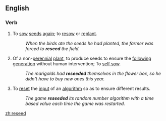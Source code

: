 ==English==

===Verb===
{{en-verb}}

# To [[sow]] [[seed]]s [[again]]; to [[resow]] or [[replant]].
#:''When the birds ate the seeds he had planted, the farmer was forced to '''reseed''' the field.''
# Of a non-[[perennial]] [[plant]], to produce seeds to ensure the [[follow]]ing [[generation]] without human intervention; To [[self sow]].
#:''The marigolds had '''reseeded''' themselves in the flower box, so he didn't have to buy new ones this year.''
# {{computing}} To [[reset]] the [[input]] of an [[algorithm]] so as to ensure different results.
#:''The game '''reseeded''' its random number algorithm with a time based value each time the game was restarted.''

[[zh:reseed]]